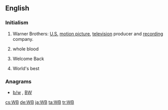 ==English==

===Initialism===
{{rfc-header|Initialism}}
{{head|en|initialism}}

# Warner Brothers: [[United States|U.S.]] [[motion picture]], [[television]] producer and [[recording]] company.
# {{context|medicine|lang=en}} whole blood
# {{context|Internet slang|lang=en}} Welcome Back
# {{context|sports|lang=en}} World's best

===Anagrams===
* [[b/w#English|b/w]] , [[BW#English|BW]]

[[cs:WB]]
[[de:WB]]
[[ja:WB]]
[[ta:WB]]
[[tr:WB]]